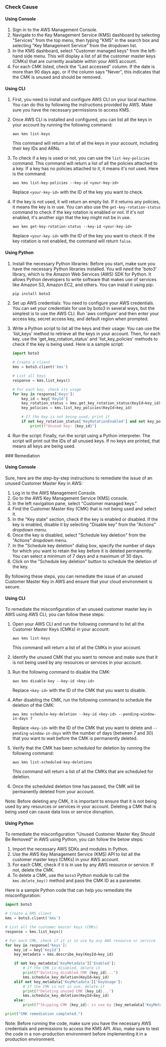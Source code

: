 

<Tabs><Tab title='Cause'>
### Check Cause

#### Using Console

1. Sign in to the AWS Management Console.
2. Navigate to the Key Management Service (KMS) dashboard by selecting "Services" from the top menu, then typing "KMS" in the search box and selecting "Key Management Service" from the dropdown list.
3. In the KMS dashboard, select "Customer managed keys" from the left-hand side menu. This will display a list of all the customer master keys (CMKs) that are currently available within your AWS account.
4. For each CMK listed, check the "Last accessed" column. If the date is more than 90 days ago, or if the column says "Never", this indicates that the CMK is unused and should be removed.

#### Using CLI

1. First, you need to install and configure AWS CLI on your local machine. You can do this by following the instructions provided by AWS. Make sure you have the necessary permissions to access KMS.

2. Once AWS CLI is installed and configured, you can list all the keys in your account by running the following command:

   ```
   aws kms list-keys
   ```

   This command will return a list of all the keys in your account, including their key IDs and ARNs.

3. To check if a key is used or not, you can use the `list-key-policies` command. This command will return a list of all the policies attached to a key. If a key has no policies attached to it, it means it's not used. Here is the command:

   ```
   aws kms list-key-policies --key-id <your-key-id>
   ```

   Replace `<your-key-id>` with the ID of the key you want to check.

4. If the key is not used, it will return an empty list. If it returns any policies, it means the key is in use. You can also use the `get-key-rotation-status` command to check if the key rotation is enabled or not. If it's not enabled, it's another sign that the key might not be in use.

   ```
   aws kms get-key-rotation-status --key-id <your-key-id>
   ```

   Replace `<your-key-id>` with the ID of the key you want to check. If the key rotation is not enabled, the command will return `false`.

#### Using Python

1. Install the necessary Python libraries: Before you start, make sure you have the necessary Python libraries installed. You will need the 'boto3' library, which is the Amazon Web Services (AWS) SDK for Python. It allows Python developers to write software that makes use of services like Amazon S3, Amazon EC2, and others. You can install it using pip:

   ```python
   pip install boto3
   ```

2. Set up AWS credentials: You need to configure your AWS credentials. You can set your credentials for use by boto3 in several ways, but the simplest is to use the AWS CLI. Run 'aws configure' and then enter your access key, secret access key, and default region when prompted.

3. Write a Python script to list all the keys and their usage: You can use the 'list_keys' method to retrieve all the keys in your account. Then, for each key, use the 'get_key_rotation_status' and 'list_key_policies' methods to check if the key is being used. Here is a sample script:

   ```python
   import boto3

   # Create a client
   kms = boto3.client('kms')

   # List all keys
   response = kms.list_keys()

   # For each key, check its usage
   for key in response['Keys']:
       key_id = key['KeyId']
       key_rotation_status = kms.get_key_rotation_status(KeyId=key_id)
       key_policies = kms.list_key_policies(KeyId=key_id)

       # If the key is not being used, print it
       if not key_rotation_status['KeyRotationEnabled'] and not key_policies['PolicyNames']:
           print(f"Unused key: {key_id}")
   ```

4. Run the script: Finally, run the script using a Python interpreter. The script will print out the IDs of all unused keys. If no keys are printed, that means all keys are being used.

</Tab>

<Tab title='Remediation'>
### Remediation

#### Using Console

Sure, here are the step-by-step instructions to remediate the issue of an unused Customer Master Key in AWS:

1. Log in to the AWS Management Console.
2. Go to the AWS Key Management Service (KMS) console.
3. In the left navigation pane, select "Customer managed keys."
4. Find the Customer Master Key (CMK) that is not being used and select it.
5. In the "Key state" section, check if the key is enabled or disabled. If the key is enabled, disable it by selecting "Disable key" from the "Actions" dropdown menu.
6. Once the key is disabled, select "Schedule key deletion" from the "Actions" dropdown menu.
7. In the "Schedule key deletion" dialog box, specify the number of days for which you want to retain the key before it is deleted permanently. You can select a minimum of 7 days and a maximum of 30 days.
8. Click on the "Schedule key deletion" button to schedule the deletion of the key.

By following these steps, you can remediate the issue of an unused Customer Master Key in AWS and ensure that your cloud environment is secure.

#### Using CLI

To remediate the misconfiguration of an unused customer master key in AWS using AWS CLI, you can follow these steps:

1. Open your AWS CLI and run the following command to list all the Customer Master Keys (CMKs) in your account:

   ```
   aws kms list-keys
   ```

   This command will return a list of all the CMKs in your account.

2. Identify the unused CMK that you want to remove and make sure that it is not being used by any resources or services in your account.

3. Run the following command to disable the CMK:

   ```
   aws kms disable-key --key-id <key-id>
   ```

   Replace `<key-id>` with the ID of the CMK that you want to disable.

4. After disabling the CMK, run the following command to schedule the deletion of the CMK:

   ```
   aws kms schedule-key-deletion --key-id <key-id> --pending-window-in-days 7
   ```

   Replace `<key-id>` with the ID of the CMK that you want to delete and `--pending-window-in-days` with the number of days (between 7 and 30) that you want to wait before the CMK is permanently deleted.

5. Verify that the CMK has been scheduled for deletion by running the following command:

   ```
   aws kms list-scheduled-key-deletions
   ```

   This command will return a list of all the CMKs that are scheduled for deletion.

6. Once the scheduled deletion time has passed, the CMK will be permanently deleted from your account.

Note: Before deleting any CMK, it is important to ensure that it is not being used by any resources or services in your account. Deleting a CMK that is being used can cause data loss or service disruption.

#### Using Python

To remediate the misconfiguration "Unused Customer Master Key Should Be Removed" in AWS using Python, you can follow the below steps:

1. Import the necessary AWS SDKs and modules in Python.
2. Use the AWS Key Management Service (KMS) API to list all the customer master keys (CMKs) in your AWS account.
3. For each CMK, check if it is in use by any AWS resource or service. If not, delete the CMK.
4. To delete a CMK, use the `boto3` Python module to call the `kms.delete_key()` method and pass the CMK ID as a parameter.

Here is a sample Python code that can help you remediate the misconfiguration:

```python
import boto3

# Create a KMS client
kms = boto3.client('kms')

# List all the customer master keys (CMKs)
response = kms.list_keys()

# For each CMK, check if it is in use by any AWS resource or service
for key in response['Keys']:
    key_id = key['KeyId']
    key_metadata = kms.describe_key(KeyId=key_id)

    if not key_metadata['KeyMetadata']['Enabled']:
        # If the CMK is disabled, delete it
        print(f"Deleting disabled CMK {key_id}...")
        kms.schedule_key_deletion(KeyId=key_id)
    elif not key_metadata['KeyMetadata']['KeyUsage']:
        # If the CMK is not in use, delete it
        print(f"Deleting unused CMK {key_id}...")
        kms.schedule_key_deletion(KeyId=key_id)
    else:
        print(f"Skipping CMK {key_id}: in use by {key_metadata['KeyMetadata']['KeyUsage']}")

print("CMK remediation completed.")
```

Note: Before running the code, make sure you have the necessary AWS credentials and permissions to access the KMS API. Also, make sure to test the code in a non-production environment before implementing it in a production environment.


</Tab>
</Tabs>